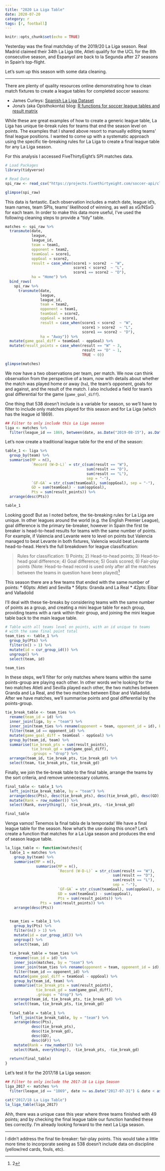 ```yaml
---
title: "2020 La Liga Table"
date: 2020-07-20
category: r
tags: [r, football]
---
```


```r
knitr::opts_chunk$set(echo = TRUE)
```

Yesterday was the final matchday of the 2019/20 La Liga season. Real Madrid claimed their 34th La Liga title, Atleti qualify for the UCL for the 8th consecutive season, and Espanyol are back to la Segunda after 27 seasons in Spain's top-flight.

Let's sum up this season with some data cleaning. 

***

There are plenty of quality resources online demonstrating how to clean match fixtures to create a league tables for completed soccer seasons:

- James Curleys: [Spanish La Liga Dataset](https://rpubs.com/jalapic/laliga)
- Jona's (aka Opisthokonta) blog: [R functions for soccer league tables and result matrix](http://opisthokonta.net/?p=18)

While these are great examples of how to create a generic league table, La Liga has unique tie-break rules for teams that end the season level on points. The examples that I shared above resort to manually editing teams' final league positions. I wanted to come up with a systematic approach using the specific tie-breaking rules for La Liga to create a final league table for any La Liga season.

For this analysis I accessed FiveThirtyEight's SPI matches data. 
```r
# Load Packages
library(tidyverse)

# Read Data
spi_raw <- read_csv("https://projects.fivethirtyeight.com/soccer-api/club/spi_matches.csv")

glimpse(spi_raw)
```

This data is fantastic. Each observation includes a match date, league id's, team names, team SPIs, teams' likelihood of winning, as well as xG/NSxG for each team. In order to make this data more useful, I've used the following cleaning steps to provide a "tidy" table. 


```r
matches <- spi_raw %>% 
  transmute(date, 
            league, 
            league_id, 
            team = team1, 
            opponent = team2, 
            teamGoal = score1, 
            oppGoal = score2, 
            result = case_when(score1 > score2  ~ "W", 
                               score1 < score2  ~ "L", 
                               score1 == score2 ~ "D"), 
            ha = "Home") %>% 
  bind_rows(
    spi_raw %>% 
      transmute(date, 
                league, 
                league_id, 
                team = team2, 
                opponent = team1, 
                teamGoal = score2, 
                oppGoal = score1, 
                result = case_when(score1 < score2  ~ "W", 
                                   score1 > score2  ~ "L", 
                                   score1 == score2 ~ "D"), 
                ha = "Away")) %>% 
  mutate(game_goal_diff = teamGoal - oppGoal) %>% 
  mutate(result_points = case_when(result == "W" ~ 3, 
                                   result == "D" ~ 1, 
                                   TRUE ~ 0))

glimpse(matches)
```

We now have a two observations per team, per match. We now can think observation from the perspective of a team, now with details about whether the match was played home or away (`ha`), the team's opponent, goals for and against, and the result of the match. I also included a field for team's goal differential for the game (`game_goal_diff`). 

One thing that 538 doesn't include is a variable for season, so we'll have to filter to include only matches played for this season and for La Liga (which has the league id 1869). 

```r
## Filter to only include this La Liga season
liga <- matches %>% 
  filter(league_id == 1869, between(date, as.Date("2019-08-15"), as.Date("2020-07-20")))

```

Let's now create a traditional league table for the end of the season:

```r
table_1 <- liga %>% 
  group_by(team) %>% 
  summarise(MP = n(), 
            `Record (W-D-L)` = str_c(sum(result == "W"), 
                                     sum(result == "D"), 
                                     sum(result == "L"), 
                                     sep = "-"), 
            `GF-GA` = str_c(sum(teamGoal), sum(oppGoal), sep = "-"),  
            GD = sum(teamGoal) - sum(oppGoal), 
            Pts = sum(result_points)) %>% 
  arrange(desc(Pts))

table_1
```

Looking good! But as I noted before, the tie-breaking rules for La Liga are unique. In other leagues around the world (e.g. the English Premier League), goal difference is the primary tie-breaker, however in Spain the first tie breaker is head-to-head results for teams with the same number of points. For example, if Valencia and Levante were to level on points but Valencia managed to beat Levante in both fixtures, Valencia would beat Levante head-to-head. Here's the full breakdown for league classification:

> Rules for classification: 1) Points; 2) Head-to-head points; 3) Head-to-head goal difference; 4) Goal difference; 5) Goals scored; 6) Fair-play points (Note: Head-to-head record is used only after all the matches between the teams in question have been played)^[2]

This season there are a few teams that ended with the same number of points:
* 60pts: Atleti and Sevilla
* 56pts: Granda and La Real
* 42pts: Eibar and Valladolid

I'll deal with these tie-breaks by considering teams with the same number of points as a group, and creating a mini league table for each group, providing teams with a rank within their group, and joining the mini league table back to the main league table.

```r
# Table with all teams level on points, with an id unique to teams 
# with the same final point total
team_ties <- table_1 %>% 
  group_by(Pts) %>% 
  filter(n() > 1) %>% 
  mutate(id = cur_group_id()) %>% 
  ungroup() %>% 
  select(team, id)

team_ties
```

In these steps, we'll filter for only matches where teams within the same points-group are playing each other. In other words we're looking for the two matches Atleti and Sevilla played each other, the two matches between Granda and La Real, and the two matches between Eibar and Valladolid. After we have matches, we'll summarise points and goal differential by the points-group.

```r
tie_break_table <- team_ties %>% 
  rename(team_id = id) %>% 
  inner_join(liga, by = "team") %>% 
  inner_join(team_ties %>% rename(opponent = team, opponent_id = id), by = "opponent") %>% 
  filter(team_id == opponent_id) %>% 
  mutate(game_goal_diff = teamGoal - oppGoal) %>% 
  group_by(team_id, team) %>% 
  summarise(tie_break_pts = sum(result_points), 
            tie_break_gd = sum(game_goal_diff), 
            .groups = "drop") %>% 
  arrange(team_id, tie_break_pts, tie_break_gd) %>% 
  select(team, tie_break_pts, tie_break_gd)
```

Finally, we join the tie-break table to the final table, arrange the teams by the sort criteria, and remove unnecessary columns.

```r
final_table <- table_1 %>% 
  left_join(tie_break_table, by = "team") %>% 
  arrange(desc(Pts), desc(tie_break_pts), desc(tie_break_gd), desc(GD), desc(GF)) %>% 
  mutate(Rank = row_number()) %>% 
  select(Rank, everything(), -tie_break_pts, -tie_break_gd)

final_table
```

Venga vamos! Tenemos la final tabla de la temporada! We have a final league table for the season. Now what's the use doing this once? Let's create a function that matches for a La Liga season and produces the end of season league table.

```r
la_liga_table <- function(matches){
  table_1 = matches %>% 
    group_by(team) %>% 
    summarise(MP = n(), 
              summarise(MP = n(), 
                        `Record (W-D-L)` = str_c(sum(result == "W"), 
                                                 sum(result == "D"), 
                                                 sum(result == "L"), 
                                                 sep = "-"), 
                        `GF-GA` = str_c(sum(teamGoal), sum(oppGoal), sep = "-"),  
                        GD = sum(teamGoal) - sum(oppGoal), 
                        Pts = sum(result_points)) %>% 
                Pts = sum(result_points)) %>% 
    arrange(desc(Pts))
  
  
  team_ties = table_1 %>% 
    group_by(Pts) %>% 
    filter(n() > 1) %>% 
    mutate(id = cur_group_id()) %>% 
    ungroup() %>% 
    select(team, id)
  
  tie_break_table = team_ties %>% 
    rename(team_id = id) %>% 
    inner_join(matches, by = "team") %>% 
    inner_join(team_ties %>% rename(opponent = team, opponent_id = id), by = "opponent") %>% 
    filter(team_id == opponent_id) %>% 
    mutate(game_goal_diff = teamGoal - oppGoal) %>% 
    group_by(team_id, team) %>% 
    summarise(tie_break_pts = sum(result_points), 
              tie_break_gd = sum(game_goal_diff), 
              .groups = "drop") %>% 
    arrange(team_id, tie_break_pts, tie_break_gd) %>% 
    select(team, tie_break_pts, tie_break_gd)
  
  final_table = table_1 %>% 
    left_join(tie_break_table, by = "team") %>% 
    arrange(desc(Pts), 
            desc(tie_break_pts), 
            desc(tie_break_gd), 
            desc(GD), 
            desc(GF)) %>% 
    mutate(Rank = row_number()) %>% 
    select(Rank, everything(), -tie_break_pts, -tie_break_gd)
  
  return(final_table)
}
```

Let's test it for the 2017/18 La Liga season:

```r
## Filter to only include the 2017-18 La Liga Season
liga_2017 <- matches %>% 
  filter(league_id == "1869", date >= as.Date("2017-07-31") & date < as.Date("2018-07-31"))

cat("2017/18 La Liga Table")
la_liga_table(liga_2017)
```

Ahh, there was a unique case this year where three teams finished with 49 points; and by checking the final league table our function handled these ties correctly. I'm already looking forward to the next La Liga season.

***

I didn't address the final tie-breaker: fair-play points. This would take a little more time to incorporate seeing as 538 doesn't include data on discipline (yellow/red cards, fouls, etc).